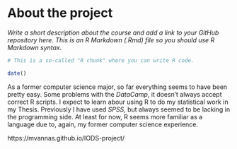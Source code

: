 
# About the project

*Write a short description about the course and add a link to your GitHub repository here. This is an R Markdown (.Rmd) file so you should use R Markdown syntax.*

```r
# This is a so-called "R chunk" where you can write R code.

date()

```
As a former computer science major, so far everything seems to have been pretty easy. Some problems with the _DataCamp_, it doesn't always accept correct R scripts. I expect to learn abour using R to do my statistical work in my Thesis. Previously I have used _SPSS_, but always seemed to be lacking in the programming side. At least for now, R seems more familiar as a language due to, again, my former computer science experience. 

https://mvannas.github.io/IODS-project/

